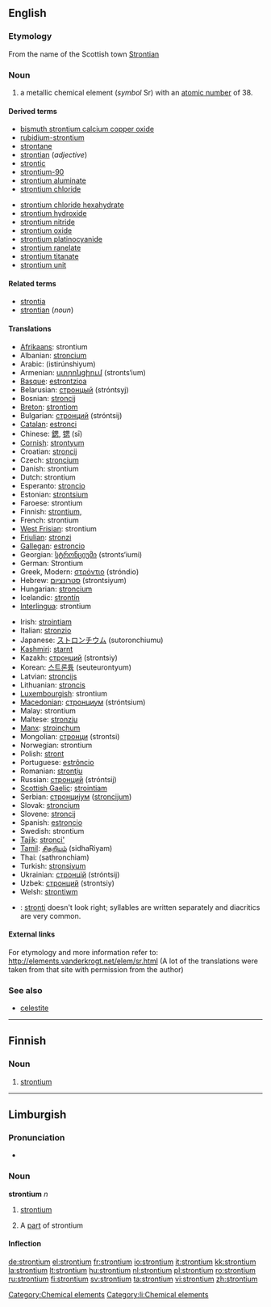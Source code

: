{{also|Strontium}}
==English==

{{elements|Sr|rubidium|Rb|yttrium|Y}}

===Etymology===
From the name of the Scottish town [[w:Strontian|Strontian]]

===Noun===
{{en-noun|-}}
{{wikipedia}}

# a metallic chemical element (''symbol'' Sr) with an [[atomic number]] of 38.

====Derived terms====
{{top2}}
* [[bismuth strontium calcium copper oxide]]
* [[rubidium-strontium]]
* [[strontane]]
* [[strontian]] (''adjective'')
* [[strontic]]
* [[strontium-90]]
* [[strontium aluminate]]
* [[strontium chloride]]
{{mid2}}
* [[strontium chloride hexahydrate]]
* [[strontium hydroxide]]
* [[strontium nitride]]
* [[strontium oxide]]
* [[strontium platinocyanide]]
* [[strontium ranelate]]
* [[strontium titanate]]
* [[strontium unit]]
{{bottom}}

====Related terms====
* [[strontia]]
* [[strontian]] (''noun'')

====Translations====
{{top}}
* [[Afrikaans]]: strontium
* Albanian: [[stroncium]]
* Arabic: {{Arab|[[سترانشيوم]]}} (istirúnshiyum) {{m}}
* Armenian: [[ստրոնցիում]] (stronts‘ium)
* [[Basque]]: [[estrontzioa]]
* Belarusian: [[стронцый]] (stróntsyj) {{m}}
* Bosnian: [[stroncij]]
* [[Breton]]: [[strontiom]]
* Bulgarian: [[стронций]] (stróntsij) {{m}}
* [[Catalan]]: [[estronci]]
* Chinese: [[鍶]], [[锶]] (sī)
* [[Cornish]]: [[strontyum]]
* Croatian: [[stroncij]]
* Czech: [[stroncium]]
* Danish: strontium
* Dutch: strontium {{n}}
* Esperanto: [[stroncio]]
* Estonian: [[strontsium]]
* Faroese: strontium
* Finnish: [[strontium,]]
* French: strontium {{m}}
* [[West Frisian]]: strontium
* [[Friulian]]: [[stronzi]]
* [[Gallegan]]: [[estroncio]]
* Georgian: [[სტრონციუმი]] (stronts‘iumi)
* German: Strontium {{n}}
* Greek, Modern: [[στρόντιο]] (stróndio) {{n}}
* Hebrew: [[סטרונציום]] (strontsiyum)
* Hungarian: [[stroncium]]
* Icelandic: [[strontín]]
* [[Interlingua]]: strontium
{{mid}}
* Irish: [[strointiam]]
* Italian: [[stronzio]] {{m}}
* Japanese: [[ストロンチウム]] (sutoronchiumu)
* [[Kashmiri]]: [[starnt]]
* Kazakh: [[стронций]] (strontsiy)
* Korean: [[스트론튬]] (seuteurontyum)
* Latvian: [[stroncijs]]
* Lithuanian: [[stroncis]]
* [[Luxembourgish]]: strontium
* [[Macedonian]]: [[стронциум]] (stróntsium) {{m}}
* Malay: strontium
* Maltese: [[stronzju]]
* [[Manx]]: [[stroinçhum]]
* Mongolian: [[стронци]] (strontsi)
* Norwegian: strontium
* Polish: [[stront]] {{m}}
* Portuguese: [[estrôncio]] {{m}}
* Romanian: [[stronţiu]] {{n}}
* Russian: [[стронций]] (stróntsij) {{m}}
* [[Scottish Gaelic]]: [[strointiam]]
* Serbian: [[стронциjум]] ([[stroncijum]]) {{m}}
* Slovak: [[stroncium]]
* Slovene: [[stroncij]]
* Spanish: [[estroncio]] {{m}}
* Swedish: strontium
* [[Tajik]]: [[stronci']]
* [[Tamil]]: [[சிதறியம்]] (sidhaRiyam)
* Thai: {{Thai|[[สทรอนเชียม]]}} (sathronchiam)
* Turkish: [[stronsiyum]]
* Ukrainian: [[стронцiй]] (stróntsij) {{m}}
* Uzbek: [[стронций]] (strontsiy)
* Welsh: [[strontiwm]]
{{bottom}}

{{checktrans}}

* {{ttbc|Vietnamese}}: [[stronti]] doesn't look right; syllables are written separately and diacritics are very common.

====External links====
For etymology and more information refer to:
http://elements.vanderkrogt.net/elem/sr.html
(A lot of the translations were taken from that site with permission from the author)

===See also===
* [[celestite]]

[[Category:Chemical elements]]

----

==Finnish==
{{wikipedia|lang=fi}}

===Noun===
{{fi-noun}}

# {{element|lang=fi}} [[#English|strontium]]

----

==Limburgish==

===Pronunciation===
* {{IPA|[ˈstro˦nʃɔ˧m]|lang=li}}

===Noun===
'''strontium''' ''n''

# {{uncountable|lang=li}} [[strontium#English|strontium]]
# A [[part]] of strontium

====Inflection====
{{li-noun-um|stronti}}

[[Category:li:Chemical elements]]

[[de:strontium]]
[[el:strontium]]
[[fr:strontium]]
[[io:strontium]]
[[it:strontium]]
[[kk:strontium]]
[[la:strontium]]
[[lt:strontium]]
[[hu:strontium]]
[[nl:strontium]]
[[pl:strontium]]
[[ro:strontium]]
[[ru:strontium]]
[[fi:strontium]]
[[sv:strontium]]
[[ta:strontium]]
[[vi:strontium]]
[[zh:strontium]]